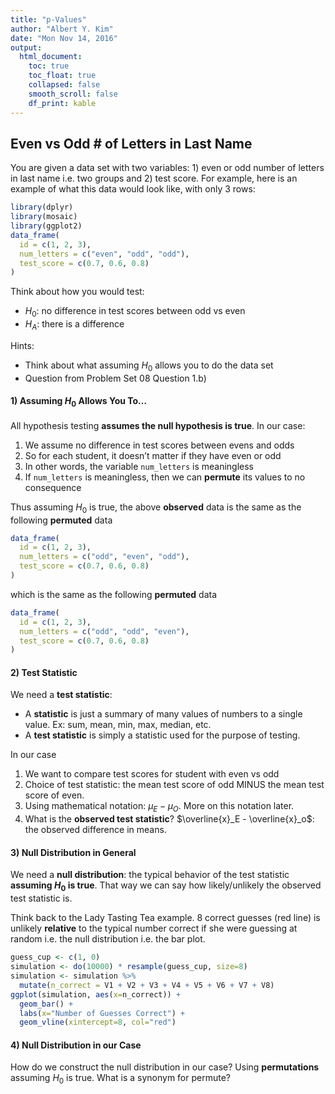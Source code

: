 ```yaml
---
title: "p-Values"
author: "Albert Y. Kim"
date: "Mon Nov 14, 2016"
output:
  html_document:
    toc: true
    toc_float: true
    collapsed: false
    smooth_scroll: false
    df_print: kable
---
```



## Even vs Odd # of Letters in Last Name

You are given a data set with two variables: 1) even or odd number of letters
in last name i.e. two groups and 2) test score. For example, here is an example
of what this data would look like, with only 3 rows:

```r
library(dplyr)
library(mosaic)
library(ggplot2)
data_frame(
  id = c(1, 2, 3),
  num_letters = c("even", "odd", "odd"),
  test_score = c(0.7, 0.6, 0.8)
)
```

Think about how you would test:

* $H_0$: no difference in test scores between odd vs even
* $H_A$: there is a difference

Hints:

* Think about what assuming $H_0$ allows you to do the data set
* Question from Problem Set 08 Question 1.b)



#### 1) Assuming $H_0$ Allows You To...

All hypothesis testing **assumes the null hypothesis is true**. In our case:

1. We assume no difference in test scores between evens and odds
1. So for each student, it doesn't matter if they have even or odd
1. In other words, the variable `num_letters` is meaningless
1. If `num_letters` is meaningless, then we can **permute** its values to no consequence

Thus assuming $H_0$ is true, the above **observed** data is the same as the following **permuted** data

```r
data_frame(
  id = c(1, 2, 3),
  num_letters = c("odd", "even", "odd"),
  test_score = c(0.7, 0.6, 0.8)
)
```

which is the same as the following **permuted** data

```r
data_frame(
  id = c(1, 2, 3),
  num_letters = c("odd", "odd", "even"),
  test_score = c(0.7, 0.6, 0.8)
)
```



#### 2) Test Statistic

We need a **test statistic**:

* A **statistic** is just a summary of many values of numbers to a single value. Ex: sum, mean, min, max, median, etc.
* A **test statistic** is simply a statistic used for the purpose of testing.

In our case

1. We want to compare test scores for student with even vs odd
1. Choice of test statistic: the mean test score of odd MINUS the mean test score of even. 
1. Using mathematical notation: $\mu_E- \mu_O$. More on this notation later.
1. What is the **observed test statistic**? $\overline{x}_E - \overline{x}_o$: the
observed difference in means.



#### 3) Null Distribution in General

We need a **null distribution**: the typical behavior of the test statistic **assuming $H_0$ is true**. 
That way we can say how likely/unlikely the observed test statistic is. 

Think back to the Lady Tasting Tea example. 8 correct guesses (red line) is unlikely **relative** to the
typical number correct if she were guessing at random i.e. the null distribution i.e. the bar plot.

```r
guess_cup <- c(1, 0)
simulation <- do(10000) * resample(guess_cup, size=8)
simulation <- simulation %>% 
  mutate(n_correct = V1 + V2 + V3 + V4 + V5 + V6 + V7 + V8) 
ggplot(simulation, aes(x=n_correct)) + 
  geom_bar() +
  labs(x="Number of Guesses Correct") +
  geom_vline(xintercept=8, col="red") 
```



#### 4) Null Distribution in our Case

How do we construct the null distribution in our case? Using **permutations**
assuming $H_0$ is true. What is a synonym for permute?















